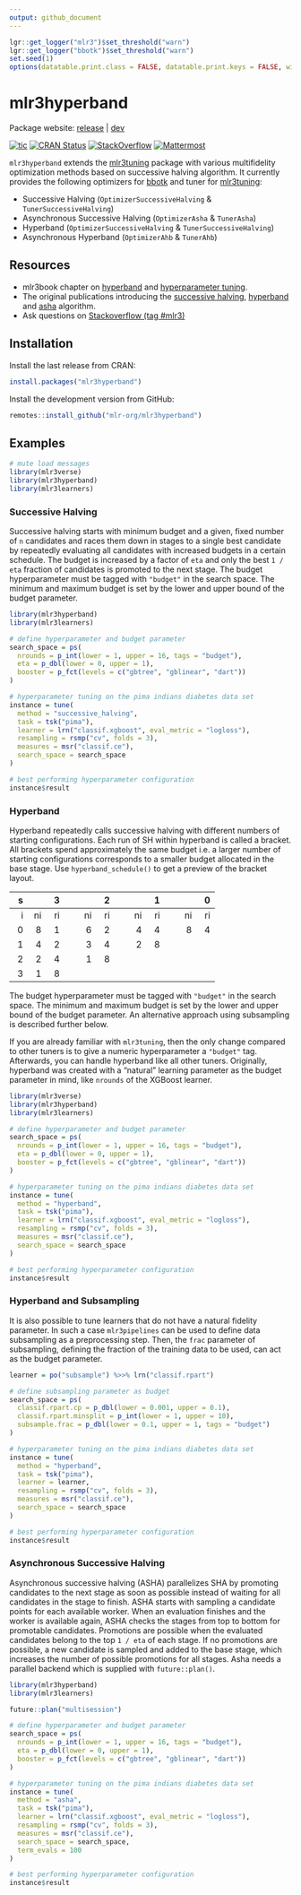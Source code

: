 ```yaml
---
output: github_document
---
```


```r
lgr::get_logger("mlr3")$set_threshold("warn")
lgr::get_logger("bbotk")$set_threshold("warn")
set.seed(1)
options(datatable.print.class = FALSE, datatable.print.keys = FALSE, width = 200)
```

# mlr3hyperband

Package website: [release](https://mlr3hyperband.mlr-org.com/) | [dev](https://mlr3hyperband.mlr-org.com/dev/)

<!-- badges: start -->
[![tic](https://github.com/mlr-org/mlr3hyperband/workflows/tic/badge.svg?branch=main)](https://github.com/mlr-org/mlr3hyperband/actions)
[![CRAN Status](https://www.r-pkg.org/badges/version-ago/mlr3hyperband)](https://cran.r-project.org/package=mlr3hyperband)
[![StackOverflow](https://img.shields.io/badge/stackoverflow-mlr3-orange.svg)](https://stackoverflow.com/questions/tagged/mlr3)
[![Mattermost](https://img.shields.io/badge/chat-mattermost-orange.svg)](https://lmmisld-lmu-stats-slds.srv.mwn.de/mlr_invite/)
<!-- badges: end -->

`mlr3hyperband` extends the [mlr3tuning](https://mlr3tuning.mlr-org.com/) package with various multifidelity optimization methods based on successive halving algorithm.
It currently provides the following optimizers for [bbotk](https://bbotk.mlr-org.com/) and tuner for [mlr3tuning](https://mlr3tuning.mlr-org.com/):

* Successive Halving (`OptimizerSuccessiveHalving` & `TunerSuccessiveHalving`)
* Asynchronous Successive Halving (`OptimizerAsha` & `TunerAsha`)
* Hyperband (`OptimizerSuccessiveHalving` & `TunerSuccessiveHalving`)
* Asynchronous Hyperband (`OptimizerAhb` & `TunerAhb`)

## Resources

* mlr3book chapter on [hyperband](https://mlr3book.mlr-org.com/optimization.html#hyperband)
and [hyperparameter tuning](https://mlr3book.mlr-org.com/optimization.html#tuning).
* The original publications introducing the [successive halving](https://arxiv.org/abs/1502.07943),
[hyperband](https://arxiv.org/abs/1603.06560) and [asha](https://arxiv.org/abs/1810.05934) algorithm.
* Ask questions on [Stackoverflow (tag #mlr3)](https://stackoverflow.com/questions/tagged/mlr3)


## Installation

Install the last release from CRAN:

```r
install.packages("mlr3hyperband")
```

Install the development version from GitHub:

```r
remotes::install_github("mlr-org/mlr3hyperband")
```

## Examples

```r
# mute load messages
library(mlr3verse)
library(mlr3hyperband)
library(mlr3learners)
```

### Successive Halving

Successive halving starts with minimum budget and a given, fixed number of `n` candidates and races them down in stages to a single best candidate by repeatedly evaluating all candidates with increased budgets in a certain schedule.
The budget is increased by a factor of `eta` and only the best `1 / eta ` fraction of candidates is promoted to the next stage.
The budget hyperparameter must be tagged with `"budget"` in the search space.
The minimum and maximum budget is set by the lower and upper bound of the budget parameter.

```r
library(mlr3hyperband)
library(mlr3learners)

# define hyperparameter and budget parameter
search_space = ps(
  nrounds = p_int(lower = 1, upper = 16, tags = "budget"),
  eta = p_dbl(lower = 0, upper = 1),
  booster = p_fct(levels = c("gbtree", "gblinear", "dart"))
)

# hyperparameter tuning on the pima indians diabetes data set
instance = tune(
  method = "successive_halving",
  task = tsk("pima"),
  learner = lrn("classif.xgboost", eval_metric = "logloss"),
  resampling = rsmp("cv", folds = 3),
  measures = msr("classif.ce"),
  search_space = search_space
)

# best performing hyperparameter configuration
instance$result
```


### Hyperband

Hyperband repeatedly calls successive halving with different numbers of starting configurations.
Each run of SH within hyperband is called a bracket.
All brackets spend approximately the same budget i.e. a larger number of starting configurations corresponds to a smaller budget allocated in the base stage.
Use `hyperband_schedule()` to get a preview of the bracket layout.

|   s |     |   3 |     |     |   2 |     |     |   1 |     |     |   0 |
| ---:| ---:| ---:| --- | ---:| ---:| --- | ---:| ---:| --- | ---:| ---:|
|   i |  ni |  ri |     |  ni |  ri |     |  ni |  ri |     |  ni |  ri |
|   0 |   8 |   1 |     |   6 |   2 |     |   4 |   4 |     |   8 |   4 |
|   1 |   4 |   2 |     |   3 |   4 |     |   2 |   8 |     |     |     |
|   2 |   2 |   4 |     |   1 |   8 |     |     |     |     |     |     |
|   3 |   1 |   8 |     |     |     |     |     |     |     |     |     |


The budget hyperparameter must be tagged with `"budget"` in the search space.
The minimum and maximum budget is set by the lower and upper bound of the budget parameter.
An alternative approach using subsampling is described further below.

If you are already familiar with `mlr3tuning`, then the only change compared to other tuners is to give a numeric hyperparameter a `"budget"` tag.
Afterwards, you can handle hyperband like all other tuners.
Originally, hyperband was created with a “natural” learning parameter as the budget parameter in mind, like `nrounds` of the XGBoost learner.

```r
library(mlr3verse)
library(mlr3hyperband)
library(mlr3learners)

# define hyperparameter and budget parameter
search_space = ps(
  nrounds = p_int(lower = 1, upper = 16, tags = "budget"),
  eta = p_dbl(lower = 0, upper = 1),
  booster = p_fct(levels = c("gbtree", "gblinear", "dart"))
)

# hyperparameter tuning on the pima indians diabetes data set
instance = tune(
  method = "hyperband",
  task = tsk("pima"),
  learner = lrn("classif.xgboost", eval_metric = "logloss"),
  resampling = rsmp("cv", folds = 3),
  measures = msr("classif.ce"),
  search_space = search_space
)

# best performing hyperparameter configuration
instance$result
```

### Hyperband and Subsampling

It is also possible to tune learners that do not have a natural fidelity parameter.
In such a case `mlr3pipelines` can be used to define data subsampling as a preprocessing step.
Then, the `frac` parameter of subsampling, defining the fraction of the training data to be used, can act as the budget parameter.

```r
learner = po("subsample") %>>% lrn("classif.rpart")

# define subsampling parameter as budget
search_space = ps(
  classif.rpart.cp = p_dbl(lower = 0.001, upper = 0.1),
  classif.rpart.minsplit = p_int(lower = 1, upper = 10),
  subsample.frac = p_dbl(lower = 0.1, upper = 1, tags = "budget")
)

# hyperparameter tuning on the pima indians diabetes data set
instance = tune(
  method = "hyperband",
  task = tsk("pima"),
  learner = learner,
  resampling = rsmp("cv", folds = 3),
  measures = msr("classif.ce"),
  search_space = search_space
)

# best performing hyperparameter configuration
instance$result
```

### Asynchronous Successive Halving

Asynchronous successive halving (ASHA) parallelizes SHA by promoting candidates to the next stage as soon as possible instead of waiting for all candidates in the stage to finish.
ASHA starts with sampling a candidate points for each available worker.
When an evaluation finishes and the worker is available again, ASHA checks the stages from top to bottom for promotable candidates.
Promotions are possible when the evaluated candidates belong to the top `1 / eta` of each stage.
If no promotions are possible, a new candidate is sampled and added to the base stage, which increases the number of possible promotions for all stages.
Asha needs a parallel backend which is supplied with `future::plan()`.

```r
library(mlr3hyperband)
library(mlr3learners)

future::plan("multisession")

# define hyperparameter and budget parameter
search_space = ps(
  nrounds = p_int(lower = 1, upper = 16, tags = "budget"),
  eta = p_dbl(lower = 0, upper = 1),
  booster = p_fct(levels = c("gbtree", "gblinear", "dart"))
)

# hyperparameter tuning on the pima indians diabetes data set
instance = tune(
  method = "asha",
  task = tsk("pima"),
  learner = lrn("classif.xgboost", eval_metric = "logloss"),
  resampling = rsmp("cv", folds = 3),
  measures = msr("classif.ce"),
  search_space = search_space,
  term_evals = 100
)

# best performing hyperparameter configuration
instance$result
```
